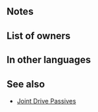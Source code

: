 {{Weapon Infobox
|tagid=SID_愛情のブーケ
|weaponName=Love Bouquet
|image=wep_mg160
|weaponType=Blue Tome
|might=8
|range=2
|effect=Grants Atk/Res+4 to allies within 2 spaces during combat. If unit is within 2 spaces of an ally, grants Atk/Res+4 to unit during combat.
|cost=200
|exclusive=0
|statModifiers=0,8,0,0,0
|required=Elthunder;Ellight
|next=
|promotionRarity=5
|promotionTier=1
|intID=2564
|sort=91500
|effectRange=2
|value=11
|timingID=20
|abilityID=143
|properties=
}}
==Notes==
{{Combat boosts}}
{{AlliesCombatEffect}}
==List of owners==
{{Skill Hero List}}
==In other languages==
{{OtherLanguages
|japanese=愛情のブーケ
|german=Liebesbouquet
|spanishEU=Ramo de amor
|spanishLA=Ramo de amor
|french=Gerbe d'amour
|italian=Fiori dell'amore
|chineseTW=愛情捧花
|portuguese=Buquê do amor
}}
==See also==
{{See also skills|cond=Description LIKE '%grants%/%+%to allies within _ spaces%if unit is within _ spaces of an ally%grants%/%+%during combat%' OR Description LIKE '%if unit is within _ spaces of an ally%grants%/%+%to unit and allies%during combat%'|columns=3}}
* [[Joint Drive Passives]]
{{Weapons Navbox}}